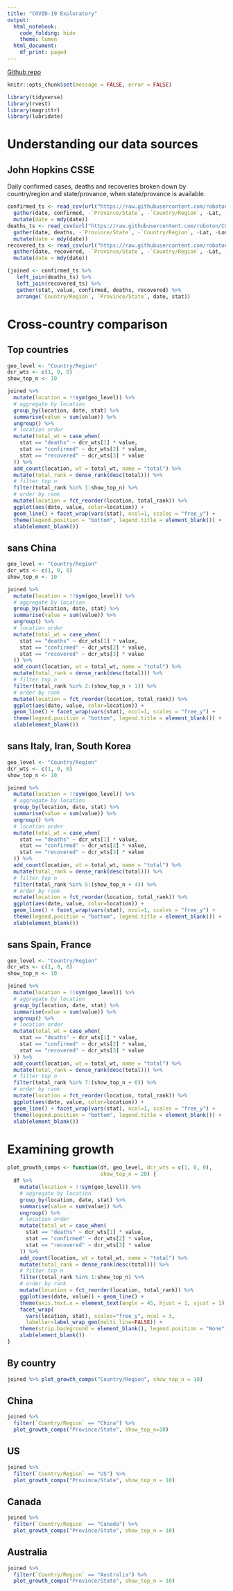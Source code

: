 ```yaml
---
title: "COVID-19 Exploratory"
output:
  html_notebook:
    code_folding: hide
    theme: lumen
  html_document:
    df_print: paged
---
```


[Github repo](https://github.com/roboton/covid-19_meta)

```r
knitr::opts_chunk$set(message = FALSE, error = FALSE)

library(tidyverse)
library(rvest)
library(magrittr)
library(lubridate)
```

# Understanding our data sources

## John Hopkins CSSE

Daily confirmed cases, deaths and recoveries broken down by country/region and state/provance, when state/provance is available.

```r
confirmed_ts <- read_csv(url("https://raw.githubusercontent.com/roboton/COVID-19/master/csse_covid_19_data/csse_covid_19_time_series/time_series_19-covid-Confirmed.csv")) %>%
  gather(date, confirmed, -`Province/State`, -`Country/Region`, -Lat, -Long) %>%
  mutate(date = mdy(date))
deaths_ts <- read_csv(url("https://raw.githubusercontent.com/roboton/COVID-19/master/csse_covid_19_data/csse_covid_19_time_series/time_series_19-covid-Deaths.csv")) %>%
  gather(date, deaths, -`Province/State`, -`Country/Region`, -Lat, -Long) %>%
  mutate(date = mdy(date))
recovered_ts <- read_csv(url("https://raw.githubusercontent.com/roboton/COVID-19/master/csse_covid_19_data/csse_covid_19_time_series/time_series_19-covid-Recovered.csv")) %>%
  gather(date, recovered, -`Province/State`, -`Country/Region`, -Lat, -Long) %>%
  mutate(date = mdy(date))

(joined <- confirmed_ts %>%
   left_join(deaths_ts) %>%
   left_join(recovered_ts) %>%
   gather(stat, value, confirmed, deaths, recovered) %>%
   arrange(`Country/Region`, `Province/State`, date, stat))
```

# Cross-country comparison {.tabset .tabset-fade .tabset-pills}

## Top countries

```r
geo_level <- "Country/Region"
dcr_wts <- c(1, 0, 0)
show_top_n <- 10

joined %>%
  mutate(location = !!sym(geo_level)) %>%
  # aggregate by location
  group_by(location, date, stat) %>%
  summarise(value = sum(value)) %>%
  ungroup() %>%
  # location order
  mutate(total_wt = case_when(
    stat == "deaths" ~ dcr_wts[1] * value,
    stat == "confirmed" ~ dcr_wts[2] * value,
    stat == "recovered" ~ dcr_wts[3] * value
  )) %>%
  add_count(location, wt = total_wt, name = "total") %>%
  mutate(total_rank = dense_rank(desc(total))) %>%
  # filter top n
  filter(total_rank %in% 1:show_top_n) %>%
  # order by rank
  mutate(location = fct_reorder(location, total_rank)) %>%
  ggplot(aes(date, value, color=location)) +
  geom_line() + facet_wrap(vars(stat), ncol=1, scales = "free_y") +
  theme(legend.position = "bottom", legend.title = element_blank()) +
  xlab(element_blank())
```

## sans China

```r
geo_level <- "Country/Region"
dcr_wts <- c(1, 0, 0)
show_top_n <- 10

joined %>%
  mutate(location = !!sym(geo_level)) %>%
  # aggregate by location
  group_by(location, date, stat) %>%
  summarise(value = sum(value)) %>%
  ungroup() %>%
  # location order
  mutate(total_wt = case_when(
    stat == "deaths" ~ dcr_wts[1] * value,
    stat == "confirmed" ~ dcr_wts[2] * value,
    stat == "recovered" ~ dcr_wts[3] * value
  )) %>%
  add_count(location, wt = total_wt, name = "total") %>%
  mutate(total_rank = dense_rank(desc(total))) %>%
  # filter top n
  filter(total_rank %in% 2:(show_top_n + 1)) %>%
  # order by rank
  mutate(location = fct_reorder(location, total_rank)) %>%
  ggplot(aes(date, value, color=location)) +
  geom_line() + facet_wrap(vars(stat), ncol=1, scales = "free_y") +
  theme(legend.position = "bottom", legend.title = element_blank()) +
  xlab(element_blank())
```

## sans Italy, Iran, South Korea

```r
geo_level <- "Country/Region"
dcr_wts <- c(1, 0, 0)
show_top_n <- 10

joined %>%
  mutate(location = !!sym(geo_level)) %>%
  # aggregate by location
  group_by(location, date, stat) %>%
  summarise(value = sum(value)) %>%
  ungroup() %>%
  # location order
  mutate(total_wt = case_when(
    stat == "deaths" ~ dcr_wts[1] * value,
    stat == "confirmed" ~ dcr_wts[2] * value,
    stat == "recovered" ~ dcr_wts[3] * value
  )) %>%
  add_count(location, wt = total_wt, name = "total") %>%
  mutate(total_rank = dense_rank(desc(total))) %>%
  # filter top n
  filter(total_rank %in% 5:(show_top_n + 4)) %>%
  # order by rank
  mutate(location = fct_reorder(location, total_rank)) %>%
  ggplot(aes(date, value, color=location)) +
  geom_line() + facet_wrap(vars(stat), ncol=1, scales = "free_y") +
  theme(legend.position = "bottom", legend.title = element_blank()) +
  xlab(element_blank())
```

## sans Spain, France

```r
geo_level <- "Country/Region"
dcr_wts <- c(1, 0, 0)
show_top_n <- 10

joined %>%
  mutate(location = !!sym(geo_level)) %>%
  # aggregate by location
  group_by(location, date, stat) %>%
  summarise(value = sum(value)) %>%
  ungroup() %>%
  # location order
  mutate(total_wt = case_when(
    stat == "deaths" ~ dcr_wts[1] * value,
    stat == "confirmed" ~ dcr_wts[2] * value,
    stat == "recovered" ~ dcr_wts[3] * value
  )) %>%
  add_count(location, wt = total_wt, name = "total") %>%
  mutate(total_rank = dense_rank(desc(total))) %>%
  # filter top n
  filter(total_rank %in% 7:(show_top_n + 6)) %>%
  # order by rank
  mutate(location = fct_reorder(location, total_rank)) %>%
  ggplot(aes(date, value, color=location)) +
  geom_line() + facet_wrap(vars(stat), ncol=1, scales = "free_y") +
  theme(legend.position = "bottom", legend.title = element_blank()) +
  xlab(element_blank())
```

# Examining growth {.tabset .tabset-fade .tabset-pills}

```r
plot_growth_comps <- function(df, geo_level, dcr_wts = c(1, 0, 0),
                              show_top_n = 20) {
  df %>%
    mutate(location = !!sym(geo_level)) %>%
    # aggregate by location
    group_by(location, date, stat) %>%
    summarise(value = sum(value)) %>%
    ungroup() %>%
    # location order
    mutate(total_wt = case_when(
      stat == "deaths" ~ dcr_wts[1] * value,
      stat == "confirmed" ~ dcr_wts[2] * value,
      stat == "recovered" ~ dcr_wts[3] * value
    )) %>%
    add_count(location, wt = total_wt, name = "total") %>%
    mutate(total_rank = dense_rank(desc(total))) %>%
    # filter top n
    filter(total_rank %in% 1:show_top_n) %>%
    # order by rank
    mutate(location = fct_reorder(location, total_rank)) %>%
    ggplot(aes(date, value)) + geom_line() +
    theme(axis.text.x = element_text(angle = 45, hjust = 1, vjust = 1)) +
    facet_wrap(
      vars(location, stat), scales="free_y", ncol = 3,
      labeller=label_wrap_gen(multi_line=FALSE)) +
    theme(strip.background = element_blank(), legend.position = "None") +
    xlab(element_blank())
}
```

## By country

```r
joined %>% plot_growth_comps("Country/Region", show_top_n = 10)
```

## China

```r
joined %>%
  filter(`Country/Region` == "China") %>%
  plot_growth_comps("Province/State", show_top_n=10)
```

## US

```r
joined %>%
  filter(`Country/Region` == "US") %>%
  plot_growth_comps("Province/State", show_top_n = 10)
```

## Canada

```r
joined %>%
  filter(`Country/Region` == "Canada") %>%
  plot_growth_comps("Province/State", show_top_n = 10)
```

## Australia

```r
joined %>%
  filter(`Country/Region` == "Australia") %>%
  plot_growth_comps("Province/State", show_top_n = 10)
```
